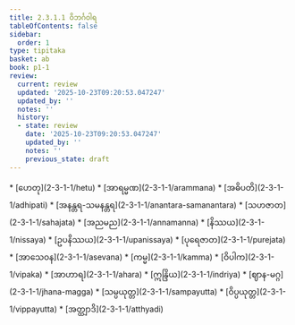 ```yaml
---
title: 2.3.1.1 ဝိဘင်္ဂဝါရ
tableOfContents: false
sidebar:
  order: 1
type: tipitaka
basket: ab
book: p1-1
review:
  current: review
  updated: '2025-10-23T09:20:53.047247'
  updated_by: ''
  notes: ''
  history:
  - state: review
    date: '2025-10-23T09:20:53.047247'
    updated_by: ''
    notes: ''
    previous_state: draft
---
```



<ReviewStatus review={frontmatter.review} showDetails={true} />

<HypothesisAnnotation frontmatter={frontmatter} />

<DynamicBreadcrumb />



<TableOfContents book="p1-1" section="2.3.1.1">
* [ဟေတု](2-3-1-1/hetu)
* [အာရမ္မဏ](2-3-1-1/arammana)
* [အဓိပတိ](2-3-1-1/adhipati)
* [အနန္တရ-သမနန္တရ](2-3-1-1/anantara-samanantara)
* [သဟဇာတ](2-3-1-1/sahajata)
* [အညမည](2-3-1-1/annamanna)
* [နိဿယ](2-3-1-1/nissaya)
* [ဥပနိဿယ](2-3-1-1/upanissaya)
* [ပုရေဇာတ](2-3-1-1/purejata)
* [အာသေဝန](2-3-1-1/asevana)
* [ကမ္မ](2-3-1-1/kamma)
* [ဝိပါက](2-3-1-1/vipaka)
* [အာဟာရ](2-3-1-1/ahara)
* [ဣန္ဒြိယ](2-3-1-1/indriya)
* [ဈာန-မဂ္ဂ](2-3-1-1/jhana-magga)
* [သမ္ပယုတ္တ](2-3-1-1/sampayutta)
* [ဝိပ္ပယုတ္တ](2-3-1-1/vippayutta)
* [အတ္ထျာဒိ](2-3-1-1/atthyadi)
</TableOfContents>
